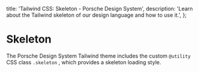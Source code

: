 
  title: 'Tailwind CSS: Skeleton - Porsche Design System',
  description: 'Learn about the Tailwind skeleton of our design language and how to use it.',
};

# Skeleton

<TableOfContents headings={[]} />

The Porsche Design System Tailwind theme includes the custom `@utility` CSS class `.skeleton` , which provides a
skeleton loading style.

<ComponentStory story={skeletonStory} />
